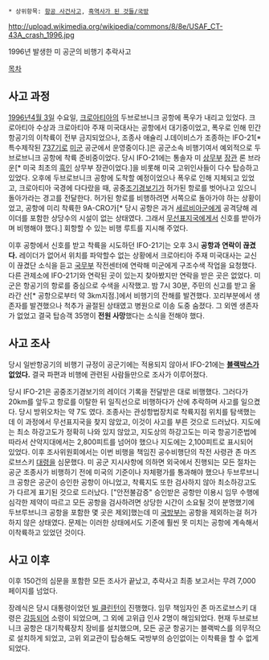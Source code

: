  * 상위항목: [[항공 사건사고]], [[흑역사가 된 것들/국방]]

http://upload.wikimedia.org/wikipedia/commons/8/8e/USAF_CT-43A_crash_1996.jpg

1996년 발생한 미 공군의 비행기 추락사고

[[목차]]

== 사고 과정 ==
[[1996년]][[4월 3일]] 수요일, [[크로아티아]]의 두브로브니크 공항에 폭우가 내리고 있었다. 크로아티아 수상과 크로아티아 주재 미국대사는 공항에서 대기중이었고, 폭우로 인해 민간항공기의 이착륙이 전부 금지되었으나, 조종사 애슐리 J.데이비스가 조종하는 IFO-21[* 특수제작된 [[737]]기로 [[미군]] 공군에서 운영중이다.]은 공군소속 비행기여서 예외적으로 두브로브니크 공항에 착륙 준비중이었다. 당시 IFO-21에는 통솔자 미 [[상무부]] [[장관]] 론 브라운[* 미국 최초의 [[흑인]] 상무부 장관이었다.]을 비롯해 미국 고위인사들이 다수 탑승하고 있었다. 오후에 두브로브니크 공항에 도착할 예정이었으나 폭우로 인해 지체되고 있었고, 크로아티아 국경에 다다랐을 때, 공중[[조기경보기]]가 허가된 항로를 벗어나고 있으니 돌아가라는 경고를 전달한다. 허가된 항로를 비행하려면 서쪽으로 돌아가야 하는 상황이었고, 공항에 미리 착륙한 9A-CRO가[* 당시 공항은 과거 [[세르비아]]군에게 공격당해 레이더를 포함한 상당수의 시설이 없는 상태였다. 그래서 [[무선표지국]]에게서 신호를 받아가며 비행해야 했다.] 회항할 수 있는 비행 루트를 지시해 주었다.

이후 공항에서 신호를 받고 착륙을 시도하던 IFO-21기는 오후 3시 '''공항과 연락이 끊겼다.''' 레이더가 없어서 위치를 파악할수 없는 상황에서 크로아티아 주재 미국대사는 교신이 끊겼단 소식을 듣고 [[국무부]] 작전센터에 연락해 미군에게 구조수색 작업을 요청했다. 다른 관제소에 IFO-21기와 연락된 곳이 있는지 찾아봤지만 연락을 받은 곳은 없었다. 미군은 항공기의 항로를 중심으로 수색을 시작했고. 밤 7시 30분, 주민의 신고를 받고 올라간 산[* 공항으로부터 약 3km지점.]에서 비행기의 잔해를 발견했다. 꼬리부분에서 생존자를 발견했으나 척추가 골절된 상태였고 병원으로 이송 도중 숨졌다. 그 외엔 생존자가 없었고 결국 탑승객 35명이 '''전원 사망'''했다는 소식을 전해야 했다.
== 사고 조사 ==
당시 일반항공기의 비행기 규정이 공군기에는 적용되지 않아서 IFO-21에는 '''[[블랙박스]]가 없었다.''' 결국 파편과 비행에 관련된 사람들만으로 조사가 이루어졌다.

당시 IFO-21은 공중조기경보기의 레이더 기록을 전달받은 대로 비행했다. 그러다가 20km를 앞두고 항로를 이탈한 뒤 일직선으로 비행하다가 산에 추락하며 사고를 일으켰다. 당시 방위오차는 약 7도 였다. 조종사는 관성항법장치로 착륙지점 위치를 탐색했는데 이 과정에서 무선표지국을 찾지 않았고, 이것이 사고를 부른 것으로 드러났다. 지도에는 최소 하강고도가 정확히 나와 있지 않았고, 지도상의 하강고도는 미국 항공기준법에 따라서 산악지대에서는 2,800피트를 넘어야 했으나 지도에는 2,100피트로 표시되어 있었다. 이후 조사위원회에서는 이번 비행을 책임진 공수비행단의 작전 사령관 존 마즈로브스키 [[대령]]을 심문했다. 미 공군 지시사항에 의하면 외국에서 진행되는 모든 절차는 공군 조종사가 비행하기 전에 미국의 기준이나 자체평가를 통과해야 했으나 두브루브니크 공항은 공군이 승인한 공항이 아니었고, 착륙지도 또한 검사하지 않아 최소하강고도가 다르게 표기된 것으로 드러났다. ["안전불감증" 승인받은 공항만 이용시 임무 수행에 심각한 제약이 따르고 모든 공항을 검사하려면 상당한 시간이 소요될 것이 분명했기에 두브루브니크 공항을 포함한 몇 곳은 제외]했는데 미 [[국방부]]는 공항을 제외하는걸 허가하지 않은 상태였다. 문제는 이러한 상태에서도 기준에 훨씬 못 미치는 공항에 계속해서 이착륙하고 있었던 것이다.
== 사고 이후 ==
이후 150건의 심문을 포함한 모든 조사가 끝났고, 추락사고 최종 보고서는 무려 7,000페이지를 넘었다.

장례식은 당시 대통령이었던 [[빌 클린턴]]이 진행했다. 임무 책임자인 존 마즈로브스키 대령은 [[강등]]되어 소령이 되었으며, 그 외에 고위급 인사 2명이 해임되었다.  현재 두브로브니크 공항은 대기착륙장치 장비를 설치했으며, 모든 공군 항공기는 블랙박스를 의무적으로 설치하게 되었고, 고위 외교관이 탑승해도 국방부의 승인없이는 이착륙을 할 수 없게 되었다.
